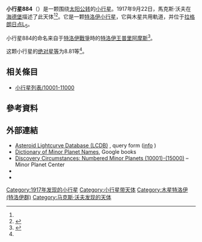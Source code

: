 {{Infobox planet
 | minorplanet     = yes
 | name            = 884 Priamus
 | background      = #D6D6D6
 | image = 
 | image_size      = 
 | caption         =
 | discovery_ref   =  <ref name="MPC-object" />
 | discoverer      = [[馬克斯·沃夫|馬克斯·沃夫]]
 | discovery_site  = [[海德堡|海德堡]]
 | discovered      = 1917年9月22日
 | mpc_name        = 884 Priamus
 | alt_names       = 884 Priamus
 | pronounced      = 
 | named_after     = <ref name="MPC-object" />
 | mp_category     = [[主帶小行星|主帶小行星]] <ref name="MPC-object" /><ref name="jpldata" />
 | orbit_ref       = <ref name="a">[http://ssd.jpl.nasa.gov/sbdb.cgi?sstr=884 884] {{Wayback|url=http://ssd.jpl.nasa.gov/sbdb.cgi?sstr=884 |date=20210107142305 }}，小行星數據庫瀏覽器（JPL Small-Body Database Browser）－[[美国国家航空航天局|美国国家航空航天局]]喷气推进实验室</ref>
 | epoch           = 2018-03-23.0（[[儒略日|JD]] 2458200.5）
 | uncertainty     = 0
 | observation_arc = 
 | aphelion = {{convert|5.815|AU|km|3|abbr=on|lk=out}}
 | perihelion      = {{convert|4.5486524|AU|km|3|abbr=on}}
 | semimajor       = 5.1816928
 | eccentricity    = 0.1221686
 | period          = 11.8[[儒略年|yr]]
 | mean_anomaly    = 257.83815[[度|°]]
 | mean_motion     = {{Deg2DMS|0.08355960|sup=ms}} / day
 | inclination     = 8.91505
 | asc_node        = 301.56020°
 | arg_peri        = 335.46232
 | mean_diameter   = 
 | rotation        = 
 | albedo          =
 | spectral_type   =
 | abs_magnitude   = 8.81<ref name="jpldata" />
}}
'''小行星884'''（{{lang-en|884 Priamus}}）是一颗围绕[[太阳|太阳]][[公转|公转]]的[[小行星|小行星]]。1917年9月22日，馬克斯·沃夫在[[海德堡|海德堡]]描述了此天体<ref name="a" /><ref>{{cite news|title=小行星列表|url=http://cfa-www.harvard.edu/iau/lists/NumberedMPs.txt|accessdate=2018-10-19|newspaper=哈佛大学|archive-date=2008-05-17|archive-url=https://web.archive.org/web/20080517010638/http://cfa-www.harvard.edu/iau/lists/NumberedMPs.txt|dead-url=no}}</ref>。它是一颗[[特洛伊小行星|特洛伊小行星]]，它與木星共用軌道，并位于[[拉格朗日点|拉格朗日点]]L<sub>5</sub>。

小行星884的命名来自于[[特洛伊戰爭|特洛伊戰爭]]時的[[特洛伊王|特洛伊王]][[普里阿摩斯|普里阿摩斯]]<ref>{{cite book|author=Paul Herget|title=The Names of the Minor Planets|year=1968}}</ref>。

这颗小行星的[[绝对星等|绝对星等]]为8.81等<ref name="a" />。

== 相关條目 ==
*[[小行星列表/10001-11000|小行星列表/10001-11000]]

== 參考資料 ==
{{reflist|refs=

<ref name="jpldata">{{cite web
 |type         = 2018-01-26 last obs.
 |title        = JPL Small-Body Database Browser:884 Priamus-884 Priamus
 |url          = https://ssd.jpl.nasa.gov/sbdb.cgi?sstr=884
 |publisher    = [[Jet_Propulsion_Laboratory|Jet Propulsion Laboratory]]
 |accessdate   = 28 March 2018
 |archive-date = 2021-01-07
 |archive-url  = https://web.archive.org/web/20210107142305/https://ssd.jpl.nasa.gov/sbdb.cgi?sstr=884
 |dead-url     = no
}}</ref>

<ref name="MPC-object">{{cite web
  |title      = 884 Priamus
  |work      = Minor Planet Center
  |url      = https://www.minorplanetcenter.net/db_search/show_object?object_id=884
  |accessdate      = 28 March 2018
  |archive-date      = 2016-03-04
  |archive-url      = https://web.archive.org/web/20160304102705/http://www.minorplanetcenter.net/db_search/show_object?object_id=884
  |dead-url      = no
  }}</ref>

}}

==  外部連結 ==
* [http://www.minorplanet.info/PHP/lcdbsummaryquery.php Asteroid Lightcurve Database (LCDB)] {{Wayback|url=http://www.minorplanet.info/PHP/lcdbsummaryquery.php |date=20171210173955 }}, query form ([http://www.minorplanet.info/lightcurvedatabase.html info] {{Wayback|url=http://www.minorplanet.info/lightcurvedatabase.html |date=20171216050541 }})
* [https://books.google.com/books?id=aeAg1X7afOoC&pg Dictionary of Minor Planet Names], Google books
* [http://www.minorplanetcenter.net/iau/lists/NumberedMPs010001.html Discovery Circumstances: Numbered Minor Planets (10001)-(15000)] {{Wayback|url=http://www.minorplanetcenter.net/iau/lists/NumberedMPs010001.html |date=20180612162317 }} – Minor Planet Center
* {{AstDys|884}}
* {{JPL small body}}

{{Minor Planet Number|[[小行星883|小行星883]]|[[小行星885|小行星885]]}}
{{小天体}}

[[Category:1917年发现的小行星|Category:1917年发现的小行星]]
[[Category:小行星带天体|Category:小行星带天体]]
[[Category:木星特洛伊_(特洛伊群)|Category:木星特洛伊 (特洛伊群)]]
[[Category:马克斯·沃夫发现的天体|Category:马克斯·沃夫发现的天体]]


{{beltasteroid-stub}}